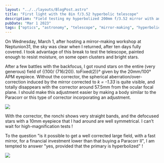 ```yaml
---
layout: "../../layouts/BlogPost.astro"
title: "First light with the 8in f/3.52 hyperbolic telescope"
description: "Field testing my hyperbolized 200mm f/3.52 mirror with an MPCC corrector - achieving well-corrected large field of view with a fast mirror without a Paracorr"
pubDate: "Mar 1 2023"
tags: ["optics", "astronomy", "telescope", "mirror-making", "hyperbolic"]
---
```


On Wednesday, March 1, after hosting a mirror-making workshop at Neptunion31, the sky was clear when I returned, after ten days fully covered. I took advantage of this break to test the telescope, painted enough to resist moisture, on some open clusters and bright stars.

After a few battles with the backfocus, I got round stars on the entire (very generous) field of {(100/ (716/20)). toFixed(2)}° given by the 20mm/100° APM eyepiece. Without the corrector, the spherical aberration/over-correction induced by the mirror corrected to *k = -1.33* is quite visible, and totally disappears with the corrector around 57.5mm from the ocular focal plane. I should make this adjustment easier by making a body similar to the Paracorr or this type of corrector incorporating an adjustment.

![](/pics/k2/k2.jpg)

With the corrector, the ronchi shows very straight bands, and the defocused stars with a 10mm eyepiece that I had around are well symmetrical. I can’t wait for high-magnification tests !

To the question "is it possible to get a well corrected large field, with a fast mirror, for a financial investment lower than that buying a Paracorr II", I am tempted to answer "yes, provided that the primary is hyperbolized" !

![](/pics/k2/k22.JPG)
